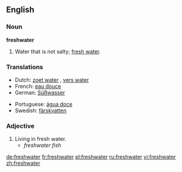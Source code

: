 ==English==

===Noun===
'''freshwater'''

# Water that is not salty; [[fresh water]].

===Translations===
{{top}}
*Dutch: [[zoet water]] {{n}}, [[vers water]] {{n}}
*French: [[eau douce]] {{f}}
*German: [[Süßwasser]] {{n}}
{{mid}}
*Portuguese: [[água doce]] {{f}}
*Swedish: [[färskvatten]]
{{bottom}}

===Adjective===
{{en-adj|-}}

# Living in fresh water.
#*''freshwater fish''

[[de:freshwater]]
[[fr:freshwater]]
[[pl:freshwater]]
[[ru:freshwater]]
[[vi:freshwater]]
[[zh:freshwater]]